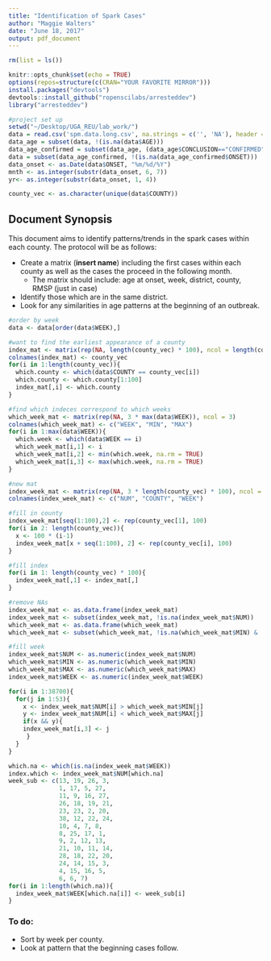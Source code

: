 ```yaml
---
title: "Identification of Spark Cases"
author: "Maggie Walters"
date: "June 18, 2017"
output: pdf_document
---
```


```r
rm(list = ls())

knitr::opts_chunk$set(echo = TRUE)
options(repos=structure(c(CRAN="YOUR FAVORITE MIRROR")))
install.packages("devtools")
devtools::install_github("ropenscilabs/arresteddev")
library("arresteddev")

#project set up
setwd("~/Desktop/UGA_REU/lab_work/")
data = read.csv('spm.data.long.csv', na.strings = c('', 'NA'), header = TRUE, sep = ',')
data_age = subset(data, !(is.na(data$AGE)))
data_age_confirmed = subset(data_age, (data_age$CONCLUSION=="CONFIRMED" | data_age$CONCLUSION=="CLINICAL"))
data = subset(data_age_confirmed, !(is.na(data_age_confirmed$ONSET)))
data_onset <- as.Date(data$ONSET, "%m/%d/%Y")
mnth <- as.integer(substr(data_onset, 6, 7))
yr<- as.integer(substr(data_onset, 1, 4))

county_vec <- as.character(unique(data$COUNTY))
```

## Document Synopsis

This document aims to identify patterns/trends in the spark cases within each county. The protocol will be as follows:

* Create a matrix (**insert name**) including the first cases within each county as well as the cases the proceed in the following month. 
    + The matrix should include: age at onset, week, district, county, RMSP (just in case)
* Identify those which are in the same district.
* Look for any similarities in age patterns at the beginning of an outbreak. 
```r
#order by week
data <- data[order(data$WEEK),]

#want to find the earliest appearance of a county 
index_mat <- matrix(rep(NA, length(county_vec) * 100), ncol = length(county_vec))
colnames(index_mat) <- county_vec
for(i in 1:length(county_vec)){
  which.county <- which(data$COUNTY == county_vec[i])
  which.county <- which.county[1:100]
  index_mat[,i] <- which.county
}

#find which indeces correspond to which weeks
which_week_mat <- matrix(rep(NA, 3 * max(data$WEEK)), ncol = 3)
colnames(which_week_mat) <- c("WEEK", "MIN", "MAX")
for(i in 1:max(data$WEEK)){
  which.week <- which(data$WEEK == i)
  which_week_mat[i,1] <- i
  which_week_mat[i,2] <- min(which.week, na.rm = TRUE)
  which_week_mat[i,3] <- max(which.week, na.rm = TRUE)
}

#new mat
index_week_mat <- matrix(rep(NA, 3 * length(county_vec) * 100), ncol = 3)
colnames(index_week_mat) <- c("NUM", "COUNTY", "WEEK")

#fill in county
index_week_mat[seq(1:100),2] <- rep(county_vec[1], 100)
for(i in 2: length(county_vec)){
  x <- 100 * (i-1)
  index_week_mat[x + seq(1:100), 2] <- rep(county_vec[i], 100)
}

#fill index
for(i in 1: length(county_vec) * 100){
  index_week_mat[,1] <- index_mat[,]
}

#remove NAs
index_week_mat <- as.data.frame(index_week_mat)
index_week_mat <- subset(index_week_mat, !is.na(index_week_mat$NUM))
which_week_mat <- as.data.frame(which_week_mat)
which_week_mat <- subset(which_week_mat, !is.na(which_week_mat$MIN) & !is.na(which_week_mat$MAX))

#fill week
index_week_mat$NUM <- as.numeric(index_week_mat$NUM)
which_week_mat$MIN <- as.numeric(which_week_mat$MIN)
which_week_mat$MAX <- as.numeric(which_week_mat$MAX)
index_week_mat$WEEK <- as.numeric(index_week_mat$WEEK)

for(i in 1:38700){
  for(j in 1:53){
    x <- index_week_mat$NUM[i] > which_week_mat$MIN[j]
    y <- index_week_mat$NUM[i] < which_week_mat$MAX[j]
    if(x && y){
    index_week_mat[i,3] <- j
     }
  }
}

which.na <- which(is.na(index_week_mat$WEEK))
index.which <- index_week_mat$NUM[which.na]
week_sub <- c(13, 19, 26, 3,
              1, 17, 5, 27,
              11, 9, 16, 27,
              26, 18, 19, 21,
              23, 23, 2, 20,
              38, 12, 22, 24,
              10, 4, 7, 8,
              8, 25, 17, 1,
              9, 2, 12, 13,
              21, 10, 11, 14,
              28, 18, 22, 20,
              24, 14, 15, 3,
              4, 15, 16, 5,
              6, 6, 7)
for(i in 1:length(which.na)){
  index_week_mat$WEEK[which.na[i]] <- week_sub[i]
}


```

### To do:

* Sort by week per county. 
* Look at pattern that the beginning cases follow. 
